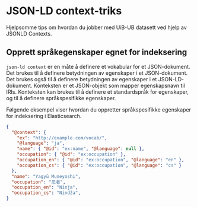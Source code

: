 # JSON-LD context-triks

Hjelpsomme tips om hvordan du jobber med UiB-UB datasett ved hjelp av JSONLD Contexts.

## Opprett språkegenskaper egnet for indeksering

`json-ld context` er en måte å definere et vokabular for et JSON-dokument. Det brukes til å definere betydningen av egenskaper i et JSON-dokument. Det brukes også til å definere betydningen av egenskaper i et JSON-LD-dokument. Konteksten er et JSON-objekt som mapper egenskapsnavn til IRIs. Konteksten kan brukes til å definere et standardspråk for egenskaper, og til å definere språkspesifikke egenskaper.

Følgende eksempel viser hvordan du oppretter språkspesifikke egenskaper for indeksering i Elasticsearch.

```json
{
  "@context": {
    "ex": "http://example.com/vocab/",
    "@language": "ja",
    "name": { "@id": "ex:name", "@language": null },
    "occupation": { "@id": "ex:occupation" },
    "occupation_en": { "@id": "ex:occupation", "@language": "en" },
    "occupation_cs": { "@id": "ex:occupation", "@language": "cs" }
  },
  "name": "Yagyū Muneyoshi",
  "occupation": "忍者",
  "occupation_en": "Ninja",
  "occupation_cs": "Nindža",
}
``` 